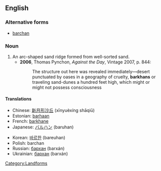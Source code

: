 ==English==
{{wikipedia}}
===Alternative forms===
*[[barchan]]

===Noun===
{{en-noun}}

# An arc-shaped sand ridge formed from well-sorted sand.
#*'''2006''', Thomas Pynchon, ''Against the Day'', Vintage 2007, p. 844:
#*:The structure out here was revealed immediately—desert punctuated by oases in a geography of cruelty, '''barkhans''' or traveling sand-dunes a hundred feet high, which might or might not possess consciousness

====Translations====
{{trans-top|arc-shaped sand ridge}}
*Chinese: [[新月形沙丘]] (xīnyuèxíng shāqiū)
*Estonian: [[barhaan]]
*French: [[barkhane]]
*Japanese: [[バルハン]] (baruhan)
{{trans-mid}}
*Korean: [[바르한]] (bareuhan)
*Polish: barchan {{m}}
*Russian: [[бархан]] (barxán) {{m}}
*Ukrainian: [[бархан]] (barxán) {{m}}
{{trans-bottom}}

[[Category:Landforms]]
